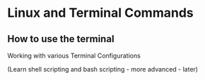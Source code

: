 # Linux and Terminal Commands

## How to use the terminal

Working with various Terminal Configurations

(Learn shell scripting and bash scripting - more advanced - later)


